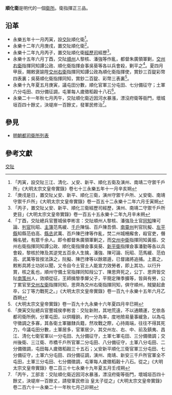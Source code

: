 '''順化衛'''是明代的一個[[衛所|衛所]]。衛指揮正三品。
== 沿革 ==
* 永樂五年十一月丙寅，設[[交阯|交阯]]順化衛<ref>「丙寅，設交阯三江、清化、乂安、新平、順化五衛及演州、南靖二守禦千戶所」《大明太宗文皇帝實錄》卷七十三永樂五年十一月辛亥朔</ref>。
* 永樂十二年六月庚戌，置交阯順化衛<ref>「庚戌是日，置交阯乂安、新平、順化三衛，演州守禦千戶所、乂安衛、南靖守禦千戶所」《大明太宗文皇帝實錄》卷一百五十二永樂十二年六月壬寅朔</ref>。
* 永樂十二年九月丙子，置交阯順化衛[[經歷司|經歷司]]經歷<ref>「丙子，置交阯乂安、新平、順化三衛經歷司經歷，演州、南靖二守禦千戶所吏目」《大明太宗文皇帝實錄》卷一百五十五永樂十二年九月辛未朔</ref>。
* 永樂十五年六月丁酉，交阯[[順州_(交阯)|順州]]人黎核、潘強等作亂，都督朱廣領軍剿，[[交州右衛|交州右衛]]指揮同知譚公政、順化衛指揮僉事吳葵等各以兵會殺，剿平之<ref>「丁酉，交阯總兵官豐城侯李彬言：交阯順州人黎核、潘強及土官[[同知|同知]]陳可論、[[判官|判官]]阮昭、[[主簿|主簿]]范馬緩、[[千戶|千戶]]陳惱、百戶陳吾儕、[[南靈州|南靈州]]判官阮擬、[[左平縣|左平縣]]知縣范伯高、[[縣丞|縣丞]]武萬、百戶陳巴律等作亂，焚二州城柵廨舍，殺官吏，僭稱名號，有眾千余人。即令都督朱廣領軍剿之，而[[交州中衛|交州中衛]]指揮同知黃振、交州右衛指揮同知譚公政、順化衛指揮僉事吳葵、[[新平衛|新平衛]]指揮僉事潘勤等各以兵會殺，黎核於陣及其逆党五百余人生擒，潘強、陳可論、阮昭、范馬緩、范伯高、武萬等皆按法誅之，阮擬、陳巴律等以餘眾遁，已督諸將追捕。上嘉之，敕彬具將士功狀以聞，又令自今土官土人能宣力效勞者，即上其功，以行升賞，核之亂也，順州守備土官指揮同知叚公丁、陳思齊死之，公丁、思齊皆交阯[[南策州|南策州]]人，效順從征，王師擒黎季犛父子，平簡定陳季擴等，皆與有勞，公丁累官至[[交州左衛|交州左衛]]指揮同知，思齊為交州右衛指揮同知，俱守順州，賊變起倉卒，公丁等力戰死之。」《大明太宗文皇帝實錄》卷一百九十永樂十五年六月乙酉朔</ref>。夏四月甲辰，賜敕褒諭陞[[交州右衛|交州右衛]]指揮同知譚公政為順化衛指揮使，賞鈔三百錠彩幣四表裏；吳葵順化衛指揮同知，賞鈔二百錠、彩幣三表裏<ref>《大明太宗文皇帝實錄》卷一百九十九永樂十六年夏四月辛巳朔</ref>。
* 永樂十九年夏五月庚寅，議屯田分數，順化官軍三分屯田、七分備征守；土軍六分屯田、四分備征調，屯軍每人歲徵稻穀十八石<ref>「庚寅交阯總兵官豐城侯李彬言：交阯新附，其地荒遠，不以通饋運，乞依各都司衛所例，分軍屯田，以供糧餉，約一分為率，度地險易量事緩急，以為屯守徵調之多寡，其各衛土軍雖隸兵籍，然攻戰之際，心持兩端，往往不得其死力，今議屯田分數，土軍居多，官軍居少，其交州左、右、中、前及鎮夷、昌江、清化七衛官軍以一分屯田、九分備征守，土軍七軍屯田、三分備徵調；交州後衛、三江衛、市橋千戶所官軍二分屯田、八分備征守，土軍八分屯田、二分備徵調，屯田每人歲徵稻穀三十五石；乂安新平順化三衛官軍三分屯田、七分備征守，土軍六分屯田、四分備征調，演州、南靖、新安三千戶所官軍全不屯田，土軍三分屯田、七分備徵調，屯軍每人歲徵稻穀十八石。從之」《大明太宗文皇帝實錄》卷二百三十七永樂十九年夏五月壬戌朔</ref>。
* 永樂二十一年秋七月丙午，交阯順化衛近因河水暴漲，漂沒府衛等衙門，壞城垣百四十餘丈，決堤岸一百餘丈，發軍民修治<ref>「丙午，工部言：交阯順化衛近因河水暴漲，漂沒府衛等衙門，壞城垣百四十餘丈，決堤岸一百餘丈，請發軍民修治  皇太子從之」《大明太宗文皇帝實錄》卷二百六十一永樂二十一年秋七月己卯朔</ref>。

==參見==
*[[明朝都司衛所列表|明朝都司衛所列表]]

==參考文獻==
{{Reflist}}
{{交阯承宣布政使司行政區劃}}
{{明朝行政區劃|nocat}}
[[Category:明朝衛所|交阯]]
